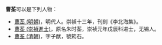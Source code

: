 '''曹荃'''可以是下列人物：
* [[曹荃_(明朝)|曹荃 (明朝)]]，明代人。崇禎十三年，刊刻《李北海集》。
* [[曹荃_(崇禎進士)|曹荃 (崇禎進士)]]，原名朱时荃，崇祯元年戊辰科进士，无锡人。
* [[曹荃_(清朝)|曹荃 (清朝)]]，字子猷，號筠石。

{{disambig|Q荃|Cat=二字曹姓人名消歧义}}